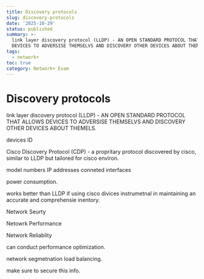 ```yaml
---
title: Discovery protocols
slug: discovery-protocols
date: '2025-10-29'
status: published
summary: >-
  link layer discovery protocol (LLDP) - AN OPEN STANDARD PROTOCOL THAT ALLOWS
  DEVICES TO ADVERSISE THEMSELVS AND DISCOVERY OTHER DEVICES ABOUT THEMELS.
tags:
  - network+
toc: true
category: Network+ Exam
---
```


# Discovery protocols

link layer discovery protocol (LLDP) - AN OPEN STANDARD PROTOCOL THAT ALLOWS DEVICES TO ADVERSISE THEMSELVS AND DISCOVERY OTHER DEVICES ABOUT THEMELS. 

devices ID 

Cisco Discovery Protocol (CDP) - a propritary protocol discovered by cisco, similar to LLDP but tailored for cisco environ. 

model numbers IP addresses conneted interfaces 

power consumption.

works better than LLDP if using cisco divices instrumetnal in maintaining an accurate and comprehensie inentory. 

Network Seurty 

Netowrk Performance 

Network Reliablity 

can conduct performance optimization. 

network segmetnation load balancing. 

make sure to secure this info.
